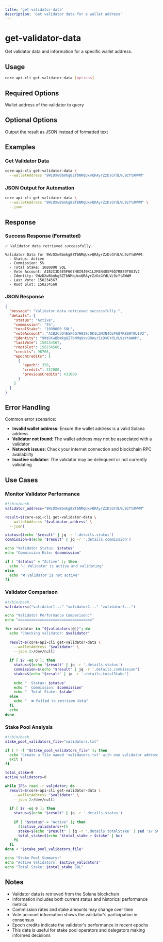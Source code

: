 ```yaml
---
title: 'get-validator-data'
description: 'Get validator data for a wallet address'
---
```


# get-validator-data

Get validator data and information for a specific wallet address.

## Usage

```bash
core-api-cli get-validator-data [options]
```

## Required Options

<ParamField path="--walletAddress, -w" type="string" required>
  Wallet address of the validator to query
</ParamField>

## Optional Options

<ParamField path="--json" type="boolean">
  Output the result as JSON instead of formatted text
</ParamField>

## Examples

### Get Validator Data

```bash
core-api-cli get-validator-data \
  --walletAddress "9WzDXwBbmkg8ZTbNMqUxvQRAyrZzDsGYdLVL9zYtAWWM"
```

### JSON Output for Automation

```bash
core-api-cli get-validator-data \
  --walletAddress "9WzDXwBbmkg8ZTbNMqUxvQRAyrZzDsGYdLVL9zYtAWWM" \
  --json
```

## Response

### Success Response (Formatted)

```
✅ Validator data retrieved successfully.

Validator Data for 9WzDXwBbmkg8ZTbNMqUxvQRAyrZzDsGYdLVL9zYtAWWM:
  - Status: Active
  - Commission: 5%
  - Total Stake: 1000000 SOL
  - Vote Account: A1B2C3D4E5F6G7H8I9J0K1L2M3N4O5P6Q7R8S9T0U1V2
  - Identity: 9WzDXwBbmkg8ZTbNMqUxvQRAyrZzDsGYdLVL9zYtAWWM
  - Last Vote: 150234567
  - Root Slot: 150234560
```

### JSON Response

```json
{
  "message": "Validator data retrieved successfully.",
  "details": {
    "status": "Active",
    "commission": "5%",
    "totalStake": "1000000 SOL",
    "voteAccount": "A1B2C3D4E5F6G7H8I9J0K1L2M3N4O5P6Q7R8S9T0U1V2",
    "identity": "9WzDXwBbmkg8ZTbNMqUxvQRAyrZzDsGYdLVL9zYtAWWM",
    "lastVote": 150234567,
    "rootSlot": 150234560,
    "credits": 98765,
    "epochCredits": [
      {
        "epoch": 350,
        "credits": 432000,
        "previousCredits": 431000
      }
    ]
  }
}
```

## Error Handling

Common error scenarios:

- **Invalid wallet address**: Ensure the wallet address is a valid Solana address
- **Validator not found**: The wallet address may not be associated with a validator
- **Network issues**: Check your internet connection and blockchain RPC availability
- **Inactive validator**: The validator may be delinquent or not currently validating

## Use Cases

### Monitor Validator Performance

```bash
#!/bin/bash
validator_address="9WzDXwBbmkg8ZTbNMqUxvQRAyrZzDsGYdLVL9zYtAWWM"

result=$(core-api-cli get-validator-data \
  --walletAddress "$validator_address" \
  --json)

status=$(echo "$result" | jq -r '.details.status')
commission=$(echo "$result" | jq -r '.details.commission')

echo "Validator Status: $status"
echo "Commission Rate: $commission"

if [ "$status" = "Active" ]; then
  echo "✅ Validator is active and validating"
else
  echo "❌ Validator is not active"
fi
```

### Validator Comparison

```bash
#!/bin/bash
validators=("validator1..." "validator2..." "validator3...")

echo "Validator Performance Comparison:"
echo "=================================="

for validator in "${validators[@]}"; do
  echo "Checking validator: $validator"
  
  result=$(core-api-cli get-validator-data \
    --walletAddress "$validator" \
    --json 2>/dev/null)
  
  if [ $? -eq 0 ]; then
    status=$(echo "$result" | jq -r '.details.status')
    commission=$(echo "$result" | jq -r '.details.commission')
    stake=$(echo "$result" | jq -r '.details.totalStake')
    
    echo "  Status: $status"
    echo "  Commission: $commission"
    echo "  Total Stake: $stake"
  else
    echo "  ❌ Failed to retrieve data"
  fi
  echo
done
```

### Stake Pool Analysis

```bash
#!/bin/bash
stake_pool_validators_file="validators.txt"

if [ ! -f "$stake_pool_validators_file" ]; then
  echo "Create a file named 'validators.txt' with one validator address per line"
  exit 1
fi

total_stake=0
active_validators=0

while IFS= read -r validator; do
  result=$(core-api-cli get-validator-data \
    --walletAddress "$validator" \
    --json 2>/dev/null)
  
  if [ $? -eq 0 ]; then
    status=$(echo "$result" | jq -r '.details.status')
    
    if [ "$status" = "Active" ]; then
      ((active_validators++))
      stake=$(echo "$result" | jq -r '.details.totalStake' | sed 's/ SOL//')
      total_stake=$(echo "$total_stake + $stake" | bc)
    fi
  fi
done < "$stake_pool_validators_file"

echo "Stake Pool Summary:"
echo "Active Validators: $active_validators"
echo "Total Stake: $total_stake SOL"
```

## Notes

- Validator data is retrieved from the Solana blockchain
- Information includes both current status and historical performance metrics
- Commission rates and stake amounts may change over time
- Vote account information shows the validator's participation in consensus
- Epoch credits indicate the validator's performance in recent epochs
- This data is useful for stake pool operators and delegators making informed decisions
